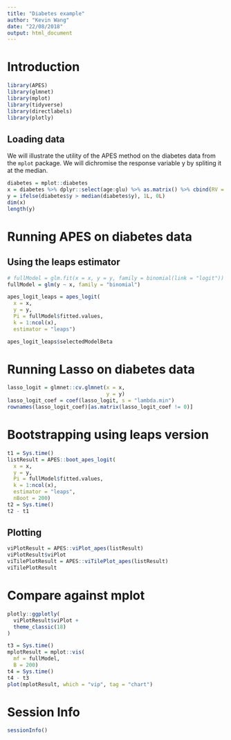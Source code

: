 ```yaml
---
title: "Diabetes example"
author: "Kevin Wang"
date: "22/08/2018"
output: html_document
---
```



# Introduction 

```r
library(APES)
library(glmnet)
library(mplot)
library(tidyverse)
library(directlabels)
library(plotly)
```

## Loading data

We will illustrate the utility of the APES method on the diabetes data from the `mplot` package. We will dichromise the response variable y by spliting it at the median. 



```r
diabetes = mplot::diabetes
x = diabetes %>% dplyr::select(age:glu) %>% as.matrix() %>% cbind(RV = rnorm(nrow(diabetes))) %>% scale
y = ifelse(diabetes$y > median(diabetes$y), 1L, 0L)
dim(x)
length(y)
```


# Running APES on diabetes data


## Using the leaps estimator 
```r
# fullModel = glm.fit(x = x, y = y, family = binomial(link = "logit"))
fullModel = glm(y ~ x, family = "binomial")

apes_logit_leaps = apes_logit(
  x = x,
  y = y,
  Pi = fullModel$fitted.values,
  k = 1:ncol(x), 
  estimator = "leaps")

apes_logit_leaps$selectedModelBeta
```


# Running Lasso on diabetes data
```r
lasso_logit = glmnet::cv.glmnet(x = x,
                                y = y)
lasso_logit_coef = coef(lasso_logit, s = "lambda.min")
rownames(lasso_logit_coef)[as.matrix(lasso_logit_coef != 0)]
```


# Bootstrapping using leaps version 
```r
t1 = Sys.time()
listResult = APES::boot_apes_logit(
  x = x,
  y = y,
  Pi = fullModel$fitted.values,
  k = 1:ncol(x), 
  estimator = "leaps",
  nBoot = 200)
t2 = Sys.time()
t2 - t1
```


## Plotting
```r
viPlotResult = APES::viPlot_apes(listResult)
viPlotResult$viPlot
viTilePlotResult = APES::viTilePlot_apes(listResult)
viTilePlotResult
```


# Compare against mplot

```r
plotly::ggplotly(
  viPlotResult$viPlot + 
  theme_classic(18) 
)
```


```r
t3 = Sys.time()
mplotResult = mplot::vis(
  mf = fullModel, 
  B = 200)
t4 = Sys.time()
t4 - t3
plot(mplotResult, which = "vip", tag = "chart")
```

# Session Info
```r
sessionInfo()
```

